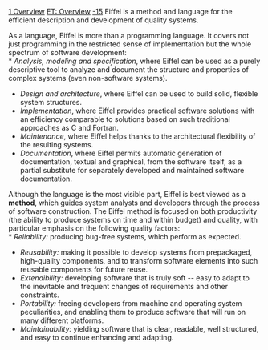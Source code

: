 [[Property:title|1 Overview]]
[[Property:link_title|ET: Overview]]
[[Property:weight|-15]]
Eiffel is a method and language for the efficient description and development of quality systems. 

As a language, Eiffel is more than a programming language. It covers not just programming in the restricted sense of implementation but the whole spectrum of software development: <br/>
*  ''Analysis, modeling and specification'', where Eiffel can be used as a purely descriptive tool to analyze and document the structure and properties of complex systems (even non-software systems). 
*  ''Design and architecture'', where Eiffel can be used to build solid, flexible system structures. 
*  ''Implementation'', where Eiffel provides practical software solutions with an efficiency comparable to solutions based on such traditional approaches as C and Fortran. 
*  ''Maintenance'', where Eiffel helps thanks to the architectural flexibility of the resulting systems. 
*  ''Documentation'', where Eiffel permits automatic generation of documentation, textual and graphical, from the software itself, as a partial substitute for separately developed and maintained software documentation. 


Although the language is the most visible part, Eiffel is best viewed as a '''method''', which guides system analysts and developers through the process of software construction. The Eiffel method is focused on both productivity (the ability to produce systems on time and within budget) and quality, with particular emphasis on the following quality factors: <br/>
*  ''Reliability:'' producing bug-free systems, which perform as expected. 
*  ''Reusability:'' making it possible to develop systems from prepackaged, high-quality components, and to transform software elements into such reusable components for future reuse. 
*  ''Extendibility:'' developing software that is truly soft -- easy to adapt to the inevitable and frequent changes of requirements and other constraints. 
*  ''Portability:'' freeing developers from machine and operating system peculiarities, and enabling them to produce software that will run on many different platforms. 
*  ''Maintainability:'' yielding software that is clear, readable, well structured, and easy to continue enhancing and adapting. 






